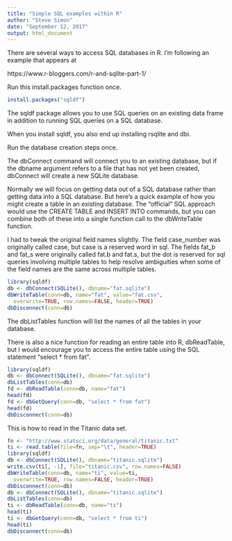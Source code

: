 ```yaml
---
title: "Simple SQL examples within R"
author: "Steve Simon"
date: "September 12, 2017"
output: html_document
---
```


There are several ways to access SQL databases in R. I'm following an example that appears at 

https://www.r-bloggers.com/r-and-sqlite-part-1/

Run this install.packages function once.

```r
install.packages("sqldf")
```

The sqldf package allows you to use SQL queries on an existing data frame in addition to running SQL queries on a SQL database.

When you install sqldf, you also end up installing rsqlite and dbi. 

Run the database creation steps once.

The dbConnect command will connect you to an existing database, but if the dbname argument refers to a file that has not yet been created, dbConnect will create a new SQLite database.

Normally we will focus on getting data out of a SQL database rather than getting data into a SQL database. But here's a quick example of how you might create a table in an existing database. The "official" SQL approach would use the CREATE TABLE and INSERT INTO commands, but you can combine both of these into a single function call to the dbWriteTable function.

I had to tweak the original field names slightly. The field case_number was originally called case, but case is a reserved word in sql. The fields fat_b and fat_s were originally called fat.b and fat.s, but the dot is reserved for sql queries involving multiple tables to help resolve ambiguities when some of the field names are the same across multiple tables.

```r
library(sqldf)
db <- dbConnect(SQLite(), dbname="fat.sqlite")
dbWriteTable(conn=db, name="fat", value="fat.csv",
  overwrite=TRUE, row.names=FALSE, header=TRUE)
dbDisconnect(conn=db)
```

The dbListTables function will list the names of all the tables in your database.

There is also a nice function for reading an entire table into R, dbReadTable, but I would encourage you to access the entire table using the SQL statement "select * from fat".

```r
library(sqldf)
db <- dbConnect(SQLite(), dbname="fat.sqlite")
dbListTables(conn=db)
fd <- dbReadTable(conn=db, name="fat")
head(fd)
fd <- dbGetQuery(conn=db, "select * from fat")
head(fd)
dbDisconnect(conn=db)
```

This is how to read in the Titanic data set.

```r
fn <- "http://www.statsci.org/data/general/titanic.txt"
ti <- read.table(file=fn, sep="\t", header=TRUE)
library(sqldf)
db <- dbConnect(SQLite(), dbname="titanic.sqlite")
write.csv(ti[, -1], file="titanic.csv", row.names=FALSE)
dbWriteTable(conn=db, name="ti", value=ti,
  overwrite=TRUE, row.names=FALSE, header=TRUE)
dbDisconnect(conn=db)
db <- dbConnect(SQLite(), dbname="titanic.sqlite")
dbListTables(conn=db)
ti <- dbReadTable(conn=db, name="ti")
head(ti)
ti <- dbGetQuery(conn=db, "select * from ti")
head(ti)
dbDisconnect(conn=db)
```
